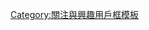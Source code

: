 {{Userbox
  |id-c     = #ffffff
  |info-c   = #ccf
  |info-s   = 10
  |info-fc  = #00054F
  |id       =-{<s>动车 高铁</s>}-
  |info     = 這個用戶不喜歡'''[[被字句式|被]][[中国铁路高速|<span style="color: #00054F;">高铁</span>]]'''。
  |border-c=#0000aa
}}

<includeonly>[[Category:不喜歡乘坐动车组的維基人|{{BASEPAGENAME}}]]</includeonly>
<noinclude>[[Category:關注與興趣用戶框模板]]</noinclude>